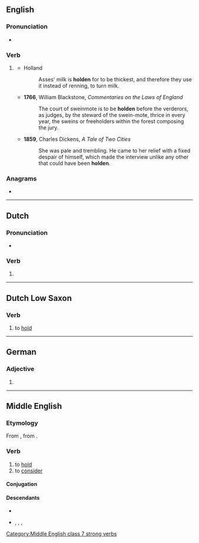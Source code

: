 {{also|Holden}}
==English==

===Pronunciation===
* {{rhymes|əʊldən|lang=en}}

===Verb===
{{head|en|past participle}}

# {{lb|en|archaic}} {{past participle of|hold|lang=en|nocat=1}}
#* Holland
#*: Asses' milk is '''holden''' for to be thickest, and therefore they use it instead of renning, to turn milk.
#* '''1766''', William Blackstone, ''Commentaries on the Laws of England''
#*: The court of sweinmote is to be '''holden''' before the verderors, as judges, by the steward of the swein-mote, thrice in every year, the sweins or freeholders within the forest composing the jury.
#* '''1859''', Charles Dickens, ''A Tale of Two Cities''
#*: She was pale and trembling. He came to her relief with a fixed despair of himself, which made the interview unlike any other that could have been '''holden'''.

===Anagrams===
* {{anagrams|en|hondel}}

----

==Dutch==

===Pronunciation===
* {{audio|Nl-holden.ogg|Audio|lang=nl}}

===Verb===
{{nl-verb-form}}

# {{nl-verb form of|n=pl|t=past|m=ind+subj|hollen}}

----

==Dutch Low Saxon==

===Verb===
{{head|nds-nl|verb}}

# to [[hold]]

----

==German==

===Adjective===
{{head|de|adjective form}}

# {{de-inflected form of|hold}}

----

==Middle English==

===Etymology===
From {{inh|enm|ang|healdan}}, from {{inh|enm|gem-pro|*haldaną}}.

===Verb===
{{head|enm|verb}}

# to [[hold]]
# to [[consider]]

====Conjugation====
{{enm-conj|type=strong|holde|holdeþ, holden|holdest|holdeþ, holden|holdeþ|holdeþ, holden|holde|holden|holdende, holdinge|(y)holden|held(e)|helden|helde(st)|helden|held(e)|helden|helde|helde|hold(e)|holdeþ}}

====Descendants====
* {{desc|en|hold}}
* {{desc|sco|hald}}, {{l|sco|hauld}}, {{l|sco|haud}}, {{l|sco|had}}

[[Category:Middle English class 7 strong verbs]]